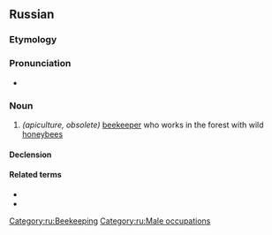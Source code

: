 ==Russian==

===Etymology===
{{affix|ru|борть|-ник}}

===Pronunciation===
* {{ru-IPA|бо́ртник}}

===Noun===
{{ru-noun+|бо́ртник|a=an}}

# ''(apiculture, obsolete)'' [[beekeeper]] who works in the forest with wild [[honeybee]]s

====Declension====
{{ru-noun-table|бо́ртник|a=an}}

====Related terms====
* {{l|ru|борть}}
* {{l|ru|бортничество}}

[[Category:ru:Beekeeping]]
[[Category:ru:Male occupations]]